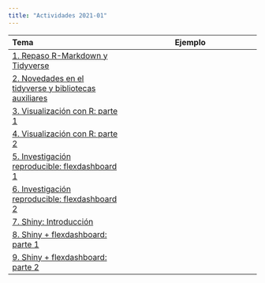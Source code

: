 ```yaml
---
title: "Actividades 2021-01"
---
```


| Tema | Ejemplo |
| :----- | :-----: |
| [1. Repaso R-Markdown  y Tidyverse](/Actividades/2021_01/01_repaso.html) |  |
| [2. Novedades en el tidyverse y bibliotecas auxiliares]() |  |
| [3. Visualización con R: parte 1]() |  |
| [4. Visualización con R: parte 2]() |  |
| [5. Investigación reproducible: flexdashboard 1]() |  |
| [6. Investigación reproducible: flexdashboard 2]() |  |
| [7. Shiny: Introducción]() |  |
| [8. Shiny + flexdashboard: parte 1]() |  |
| [9. Shiny + flexdashboard: parte 2]() |  |